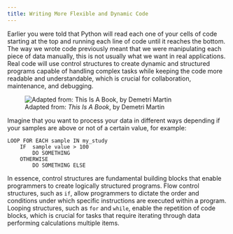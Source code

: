 ```yaml
---
title: Writing More Flexible and Dynamic Code
---
```


Earlier you were told that Python will read each one of your cells of code starting at the top and running each line of code until it reaches the bottom. The way we wrote code previously meant that we were manipulating each piece of data manually, this is not usually what we want in real applications. Real code will use control structures to create dynamic and structured programs capable of handling complex tasks while keeping the code more readable and understandable, which is crucial for collaboration, maintenance, and debugging.

![Adapted from: *This Is A Book*, by Demetri Martin](../assets/path.jpg "Non-linear path")

Imagine that you want to process your data in different ways depending if your samples are above or not of a certain value, for example:
```
LOOP FOR EACH sample IN my_study
    IF  sample value > 100
        DO SOMETHING
    OTHERWISE
        DO SOMETHING ELSE
```

In essence, control structures are fundamental building blocks that enable programmers to create logically structured programs. Flow control structures, such as `if`, allow programmers to dictate the order and conditions under which specific instructions are executed within a program. Looping structures, such as `for` and `while`, enable the repetition of code blocks, which is crucial for tasks that require iterating through data performing calculations multiple items.
